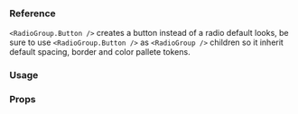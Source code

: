 
### Reference

`<RadioGroup.Button />` creates a button instead of a radio default looks, be sure to use `<RadioGroup.Button />` as `<RadioGroup />` children so it inherit default spacing, border and color pallete tokens.

### Usage

<ExpoSnack id="@gympass/yoga-radio-group-button" theme="light" />

### Props

<PropsTable component="RadioGroup" platform="native" />
